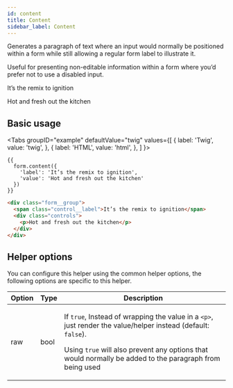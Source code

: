 ```yaml
---
id: content
title: Content
sidebar_label: Content
---
```



Generates a paragraph of text where an input would normally be positioned within a form while still allowing a regular form label to illustrate it.

Useful for presenting non-editable information within a form where you’d prefer not to use a disabled input.

<div className="d-example">
  <div className="form__group">
    <span className="control__label">It’s the remix to ignition</span>
    <div className="controls">
      <p>Hot and fresh out the kitchen</p>
    </div>
  </div>
</div>

## Basic usage

<Tabs
  groupID="example"
  defaultValue="twig"
  values={[
    { label: 'Twig', value: 'twig', },
    { label: 'HTML', value: 'html', },
  ]
}>
<TabItem value="twig">

```twig
{{
  form.content({
    'label': 'It’s the remix to ignition',
    'value': 'Hot and fresh out the kitchen'
  })
}}
```

</TabItem>
<TabItem value="html">

```html
<div class="form__group">
  <span class="control__label">It’s the remix to ignition</span>
  <div class="controls">
    <p>Hot and fresh out the kitchen</p>
  </div>
</div>
```

</TabItem>
</Tabs>

## Helper options

You can configure this helper using the common helper options, the following options are specific to this helper.

| Option | Type | Description |
| ------ | ---- | ----------- |
| raw | bool | <p>If `true`, Instead of wrapping the value in a `<p>`, just render the value/helper instead (default: `false`).</p><p>Using `true` will also prevent any options that would normally be added to the paragraph from being used</p> |

